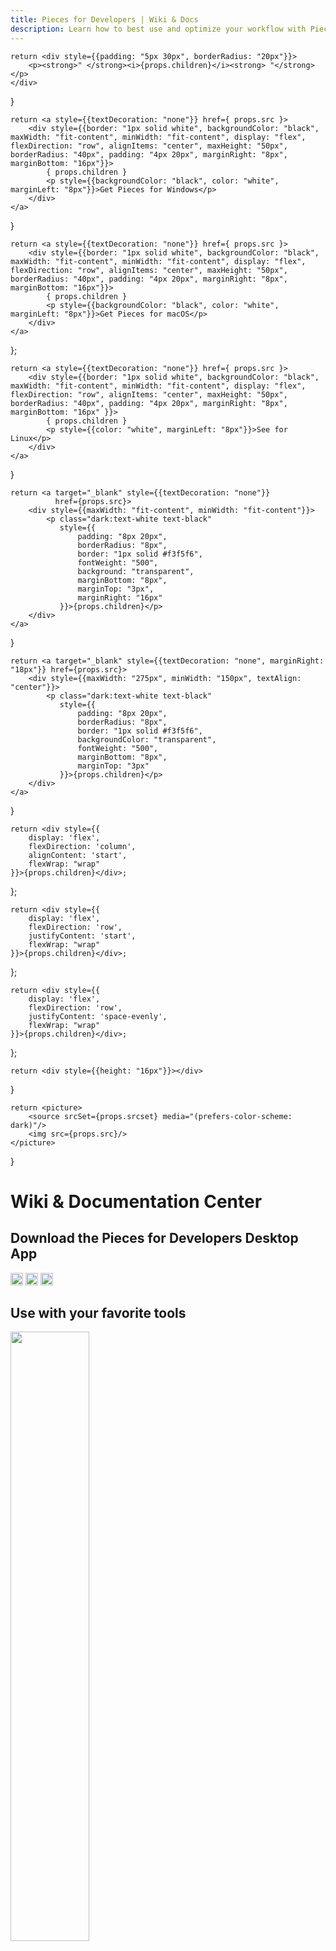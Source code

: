 ```yaml
---
title: Pieces for Developers | Wiki & Docs
description: Learn how to best use and optimize your workflow with Pieces for Developers! Read the sections in sequential order or click the links in the navigation on the right to get directly to the topic you need.
---
```


    return <div style={{padding: "5px 30px", borderRadius: "20px"}}>
        <p><strong>" </strong><i>{props.children}</i><strong> "</strong></p>
    </div>
}

    return <a style={{textDecoration: "none"}} href={ props.src }>
        <div style={{border: "1px solid white", backgroundColor: "black", maxWidth: "fit-content", minWidth: "fit-content", display: "flex", flexDirection: "row", alignItems: "center", maxHeight: "50px", borderRadius: "40px", padding: "4px 20px", marginRight: "8px", marginBottom: "16px"}}>
            { props.children }
            <p style={{backgroundColor: "black", color: "white", marginLeft: "8px"}}>Get Pieces for Windows</p>
        </div>
    </a>
}

    return <a style={{textDecoration: "none"}} href={ props.src }>
        <div style={{border: "1px solid white", backgroundColor: "black", maxWidth: "fit-content", minWidth: "fit-content", display: "flex", flexDirection: "row", alignItems: "center", maxHeight: "50px", borderRadius: "40px", padding: "4px 20px", marginRight: "8px", marginBottom: "16px"}}>
            { props.children }
            <p style={{backgroundColor: "black", color: "white", marginLeft: "8px"}}>Get Pieces for macOS</p>
        </div>
    </a>
};

    return <a style={{textDecoration: "none"}} href={ props.src }>
        <div style={{border: "1px solid white", backgroundColor: "black", maxWidth: "fit-content", minWidth: "fit-content", display: "flex", flexDirection: "row", alignItems: "center", maxHeight: "50px", borderRadius: "40px", padding: "4px 20px", marginRight: "8px", marginBottom: "16px" }}>
            { props.children }
            <p style={{color: "white", marginLeft: "8px"}}>See for Linux</p>
        </div>
    </a>
}

    return <a target="_blank" style={{textDecoration: "none"}}
              href={props.src}>
        <div style={{maxWidth: "fit-content", minWidth: "fit-content"}}>
            <p class="dark:text-white text-black"
               style={{
                   padding: "8px 20px",
                   borderRadius: "8px",
                   border: "1px solid #f3f5f6",
                   fontWeight: "500",
                   background: "transparent",
                   marginBottom: "8px",
                   marginTop: "3px",
                   marginRight: "16px"
               }}>{props.children}</p>
        </div>
    </a>
}

    return <a target="_blank" style={{textDecoration: "none", marginRight: "18px"}} href={props.src}>
        <div style={{maxWidth: "275px", minWidth: "150px", textAlign: "center"}}>
            <p class="dark:text-white text-black"
               style={{
                   padding: "8px 20px",
                   borderRadius: "8px",
                   border: "1px solid #f3f5f6",
                   backgroundColor: "transparent",
                   fontWeight: "500",
                   marginBottom: "8px",
                   marginTop: "3px"
               }}>{props.children}</p>
        </div>
    </a>
}

    return <div style={{
        display: 'flex',
        flexDirection: 'column',
        alignContent: 'start',
        flexWrap: "wrap"
    }}>{props.children}</div>;
};

    return <div style={{
        display: 'flex',
        flexDirection: 'row',
        justifyContent: 'start',
        flexWrap: "wrap"
    }}>{props.children}</div>;
};

    return <div style={{
        display: 'flex',
        flexDirection: 'row',
        justifyContent: 'space-evenly',
        flexWrap: "wrap"
    }}>{props.children}</div>;
};

    return <div style={{height: "16px"}}></div>
}

    return <picture>
        <source srcSet={props.srcset} media="(prefers-color-scheme: dark)"/>
        <img src={props.src}/>
    </picture>
}


# Wiki & Documentation Center

<HeaderImage src="https://storage.googleapis.com/pieces_static_resources/pfd_wiki/WIKI_HEADER_LM.png"
             srcset="https://storage.googleapis.com/pieces_static_resources/pfd_wiki/WIKI_HEADER_DM.png"></HeaderImage>

## Download the Pieces for Developers Desktop App

<Spacer></Spacer>

<GridFlexRow>
    <InstallButtonWindows src="/installation-getting-started/windows">
        <Image width="20px" src={"/assets/windows_logo_old.png"} />
    </InstallButtonWindows>
    <InstallButtonMac src="/installation-getting-started/macos">
        <Image width="20px" src={"/assets/mac_os.png"} />
    </InstallButtonMac>
    <InstallButtonLinux src="/installation-getting-started/linux">
        <Image width="20px"src={"/assets/linux_logo.png"} />
    </InstallButtonLinux>
</GridFlexRow>

## Use with your favorite tools

<GridFlexSpaceEvenlyRow>
    <a href="/extensions-plugins/chrome"><Image width="50%" src="/assets/chrome_logo.png" /></a>
    <a href="/extensions-plugins/jetbrains"><Image width="50%" src="/assets/jetbrains_logo.png" /></a>
    <a href="/extensions-plugins/vscode"><Image width="50%" src="/assets/vscode_logo.png" /></a>
    <a href="/extensions-plugins/edge"><Image width="50%" src="/assets/edge_logo.png" /></a>
    <a href="/extensions-plugins/teams"><Image width="50%" src="/assets/teams_logo.png" /></a>
    <a href="/extensions-plugins/obsidian"><Image width="30px" src="/assets/obsidian_logo.png" /></a>
    <a href="/extensions-plugins/jupyterlab"><Image width="40%" src="/assets/jupyterlab_logo.png" /></a>
</GridFlexSpaceEvenlyRow>

<Spacer></Spacer>

## Some Quick Background Context

In 2022, our team set out on a journey to build the most advanced code snippet management and workflow context platform yet.

The debut release of our <a href="https://docs.pieces.app/installation-getting-started/what-am-i-installing">Desktop App</a> aimed to take developer productivity to the next level by incorporating key capabilities and our users' favorite features directly into their IDE.

Effortlessly **save**, **enrich**, **search**, **share**, **reference**, and **reuse** code snippets, workflow context, and other useful developer resources.

<Image zoom src="https://storage.googleapis.com/pieces_multimedia/PROMOTIONAL/PIECES_FOR_DEVELOPERS/VS_CODE/MACOS/RIGHT-CLICK_SAVE/16X9/PIECES_FOR_DEVELOPERS-VS_CODE-RIGHT-CLICK_SAVE-MACOS-16X9-5_18_2023.GIF" />

## Trusted by the World's Best Developers

![Logos of the companies where some of our users work.](https://storage.googleapis.com/pieces_static_resources/vs_code_marketplace/GIFs/TRUSTED_BY_SOME_OF_THE_WORLDS_BEST_DEVELOPERS_LEFT_ALIGNED)

From students and indie developers, to startups and open source teams, to enterprise organizations and beyond,**Pieces for Developers** is purpose-built as a cohesive layer and a "tool between tools" that boosts productivity in three major workflow processes: researching and problem-solving in the browser, working with colleagues in collaborative environments, and writing, reviewing, referencing, and reusing code in the IDE.

We are a venture-backed company supported by some of the world's best investors. Our products & company are secure and continuing to grow.

Our **Flagship Desktop App** provides users a first-in-kind feature set that ambitiously augments your development workflows.

<QuoteCallout>We are a venture-backed company supported by some of the world's best investors. Our products & company
    are secure and continuing to grow.</QuoteCallout>

